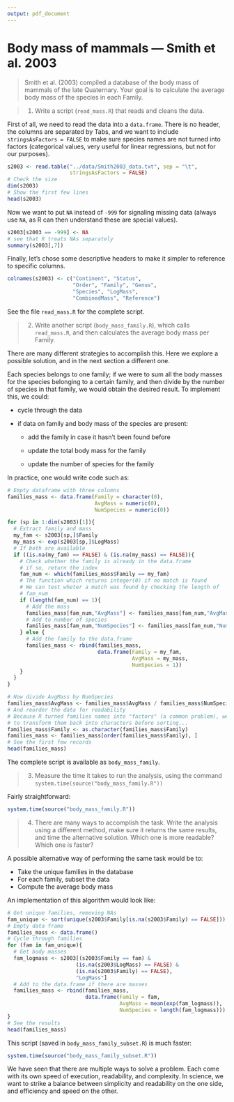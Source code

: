 ```yaml
---
output: pdf_document
---
```


# Body mass of mammals --- Smith et al. 2003
> Smith et al. (2003) compiled a database of the body mass of mammals of the late Quaternary. Your goal is to calculate the average body mass of the species in each Family. 

> 1. Write a script (`read_mass.R`) that reads and cleans the
  data.

First of all, we need to read the data into a `data.frame`. There is no header, the columns are separated by Tabs, and we want to include `stringsAsFactors = FALSE` to make sure species names are not turned into factors (categorical values, very useful for linear regressions, but not for our purposes).

```r
s2003 <- read.table("../data/Smith2003_data.txt", sep = "\t",
                    stringsAsFactors = FALSE)
# Check the size
dim(s2003)
# Show the first few lines
head(s2003)
```

Now we want to put `NA` instead of `-999` for signaling missing data (always use `NA`, as R can then understand these are special values). 

```r
s2003[s2003 == -999] <- NA
# see that R treats NAs separately
summary(s2003[,7])
```

Finally, let's chose some descriptive headers to make it simpler to reference to specific columns.

```r
colnames(s2003) <- c("Continent", "Status",
                     "Order", "Family", "Genus",
                     "Species", "LogMass",
                     "CombinedMass", "Reference")
```

See the file `read_mass.R` for the complete script.

> 2. Write another script (`body_mass_family.R`), which calls `read_mass.R`, and then calculates the average body mass per Family.

There are many different strategies to accomplish this. Here we explore a possible solution, and in the next section a different one. 

Each species belongs to one family; if we were to sum all the body masses for the species belonging to a certain family, and then divide by the number of species in that family, we would obtain the desired result. To implement this, we could:

* cycle through the data

* if data on family and body mass of the species are present:

  + add the family in case it hasn't been found before

  + update the total body mass for the family

  + update the number of species for the family

In practice, one would write code such as:

```r
# Empty dataframe with three columns
families_mass <- data.frame(Family = character(0),
                            AvgMass = numeric(0),
                            NumSpecies = numeric(0))

for (sp in 1:dim(s2003)[1]){
  # Extract family and mass
  my_fam <- s2003[sp,]$Family
  my_mass <- exp(s2003[sp,]$LogMass)
  # If both are available
  if ((is.na(my_fam) == FALSE) & (is.na(my_mass) == FALSE)){
    # Check whether the family is already in the data.frame
    # if so, return the index
    fam_num <- which(families_mass$Family == my_fam)
    # The function which returns integer(0) if no match is found
    # We can test wheter a match was found by checking the length of 
    # fam_num
    if (length(fam_num) == 1){
      # Add the mass
      families_mass[fam_num,"AvgMass"] <- families_mass[fam_num,"AvgMass"] + my_mass
      # Add to number of species 
      families_mass[fam_num,"NumSpecies"] <- families_mass[fam_num,"NumSpecies"] + 1
    } else {
      # Add the family to the data.frame
      families_mass <- rbind(families_mass,
                             data.frame(Family = my_fam, 
                                        AvgMass = my_mass, 
                                        NumSpecies = 1))
    }
  }
}

# Now divide AvgMass by NumSpecies
families_mass$AvgMass <- families_mass$AvgMass / families_mass$NumSpecies
# And reorder the data for readability
# Because R turned families names into "factors" (a common problem), we need
# to transform them back into characters before sorting...
families_mass$Family <- as.character(families_mass$Family)
families_mass <- families_mass[order(families_mass$Family), ]
# See the first few records
head(families_mass)
```

The complete script is available as `body_mass_family`.

> 3. Measure the time it takes to run the analysis, using the command `system.time(source("body_mass_family.R"))`

Fairly straightforward:

```r
system.time(source("body_mass_family.R"))
```

> 4. There are many ways to accomplish the task. Write the analysis using a different method, make sure it returns the same results, and time the alternative solution. Which one is more readable? Which one is faster?

A possible alternative way of performing the same task would be to:

* Take the unique families in the database
* For each family, subset the data
* Compute the average body mass

An implementation of this algorithm would look like:

```r
# Get unique families, removing NAs
fam_unique <- sort(unique(s2003$Family[is.na(s2003$Family) == FALSE]))
# Empty data frame
families_mass <- data.frame()
# Cycle through families
for (fam in fam_unique){
  # Get body masses
  fam_logmass <- s2003[(s2003$Family == fam) & 
                      (is.na(s2003$LogMass) == FALSE) & 
                      (is.na(s2003$Family) == FALSE), 
                      "LogMass"]
  # Add to the data.frame if there are masses
  families_mass <- rbind(families_mass, 
                         data.frame(Family = fam, 
                                    AvgMass = mean(exp(fam_logmass)), 
                                    NumSpecies = length(fam_logmass)))
}
# See the results
head(families_mass)
```

This script (saved in `body_mass_family_subset.R`) is much faster:

```r
system.time(source("body_mass_family_subset.R"))
```

We have seen that there are multiple ways to solve a problem. Each come with its own speed of execution, readability, and complexity. In science, we want to strike a balance between simplicity and readability on the one side, and efficiency and speed on the other.
